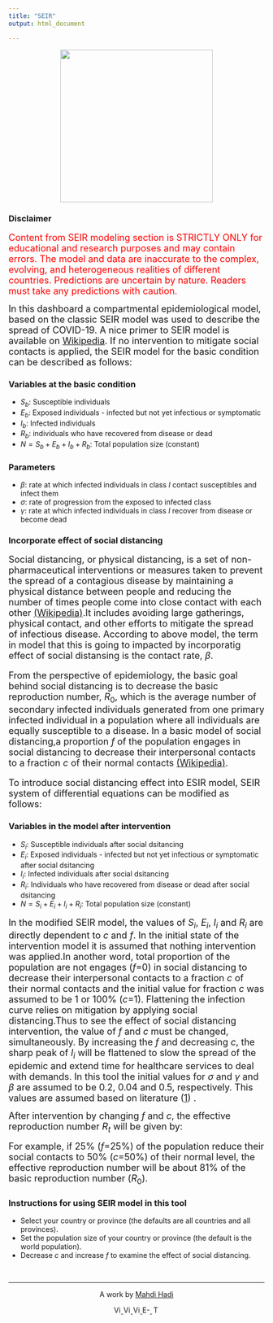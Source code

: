 ---
title: "SEIR"
output: html_document

---
<center> <img src= "www/SEIR.jpg" width="300"/> </center>

### Disclaimer
<font size="4" color="red"> Content from SEIR modeling section is STRICTLY ONLY for educational and research purposes and may contain errors. The model and data are inaccurate to the complex, evolving, and heterogeneous realities of different countries. Predictions are uncertain by nature. Readers must take any predictions with caution. </font>  
 
<font size="4">In this dashboard a compartmental epidemiological model, based on the classic SEIR model was used to describe the spread of COVID-19. A nice primer to SEIR model is available on [Wikipedia](https://en.wikipedia.org/wiki/Compartmental_models_in_epidemiology). If no intervention to mitigate social contacts is applied, the SEIR model for the basic condition can be described as follows:</font>  

\begin{equation}
\frac{dS_b}{dt}=-\frac{\beta {S_b}{I_b}}{N}
\end{equation}

\begin{equation}
\frac{dE_b}{dt}=\frac{\beta {S_b}{I_b}}{N}-{\sigma {E_b}} \\
\end{equation}

\begin{equation}
\frac{dI_b}{dt}={\sigma {E_b}}-{\gamma {I_b}} \\
\end{equation}

\begin{equation}
\frac{dR_b}{dt}={\gamma {I_b}} \\
\end{equation}


### Variables at the basic condition
* $S_b$: Susceptible individuals
* $E_b$: Exposed individuals - infected but not yet infectious or symptomatic
* $I_b$: Infected individuals   
* $R_b$: individuals who have recovered from disease or dead
* $N=S_b+E_b+I_b+R_b$: Total population size (constant)

### Parameters
* $\beta$: rate at which infected individuals in class $I$ contact susceptibles and infect them
* $\sigma$: rate of progression from the exposed to infected class
* $\gamma$: rate at which infected individuals in class $I$ recover from disease or become dead


### Incorporate effect of social distancing

<font size="4">Social distancing, or physical distancing, is a set of non-pharmaceutical interventions or measures taken to prevent the spread of a contagious disease by maintaining a physical distance between people and reducing the number of times people come into close contact with each other [(Wikipedia)](https://en.wikipedia.org/wiki/Social_distancing).It includes avoiding large gatherings, physical contact, and other efforts to mitigate the spread of infectious disease. According to above model, the term in model that this is going to impacted by incorporatig effect of social distansing is the contact rate, $\beta$.

From the perspective of epidemiology, the basic goal behind social distancing is to decrease the basic reproduction number, $R_0$, which is the average number of secondary infected individuals generated from one primary infected individual in a population where all individuals are equally susceptible to a disease. In a basic model of social distancing,a proportion $f$ of the population engages in social distancing to decrease their interpersonal contacts to a fraction $c$ of their normal contacts [(Wikipedia)](https://en.wikipedia.org/wiki/Social_distancing).

To introduce social distancing effect into ESIR model, SEIR system of differential equations can be modified as follows:</font>  



\begin{equation}
\frac{dS_i}{dt}=-\frac{\beta(1-(1-{c}\^{2}){f})S_iI_i}{N}
\end{equation}

\begin{equation}
\frac{dE_i}{dt}=\frac{\beta(1-(1-{c}\^{2}){f}) S_iI_i}{N}-{\sigma E_i} \\
\end{equation}

\begin{equation}
\frac{dI_i}{dt}={\sigma E_i}-{\gamma I_i} \\
\end{equation}

\begin{equation}
\frac{dR_i}{dt}={\gamma I_i} \\
\end{equation}

### Variables in the model after intervention
* $S_i$: Susceptible individuals after social dsitancing
* $E_i$: Exposed individuals - infected but not yet infectious or symptomatic after social dsitancing
* $I_i$: Infected individuals after social dsitancing   
* $R_i$: Individuals who have recovered from disease or dead after social dsitancing
* $N=S_i+E_i+I_i+R_i$: Total population size (constant)

<font size="4">In the modified SEIR model, the values of $S_i$, $E_i$, $I_i$ and $R_i$ are directly dependent to $c$ and $f$. In the initial state of the intervention model it is assumed that nothing intervention was applied.In another word, total proportion of the population are not engages ($f$=0) in social distancing to decrease their interpersonal contacts to a fraction $c$ of their normal contacts and the initial value for fraction $c$ was assumed to be 1 or 100% ($c$=1). 
Flattening the infection curve relies on mitigation by applying social distancing.Thus to see the effect of social distancing intervention, the value of $f$ and $c$ must be changed, simultaneously. By increasing the $f$ and decreasing $c$, the sharp peak of $I_i$ will be flattened to slow the spread of the epidemic and extend time for healthcare services to deal with demands.
In this tool the initial values for $\sigma$ and $\gamma$ and $\beta$ are assumed to be 0.2, 0.04 and 0.5, respectively. This values are assumed based on literature ([1](https://papers.ssrn.com/sol3/papers.cfm?abstract_id=3551346)) .

After intervention by changing $f$ and $c$, the effective reproduction number $R_t$ will be given by:</font> 


\begin{equation}
\{R_t}= (1-(1-{c}\^{2}){f}){R_0}
\end{equation}


<font size="4">For example, if 25% ($f$=25%) of the population reduce their social contacts to 50% ($c$=50%) of their normal level, the effective reproduction number will be about 81% of the basic reproduction number ($R_0$).</font>

### Instructions for using SEIR model in this tool
* Select your country or province (the defaults are all countries and all provinces).
* Set the population size of your country or province (the default is the world population).
* Decrease $c$ and increase $f$ to examine the effect of social distancing.


&nbsp;
<hr />
<p style="text-align: center;">A work by <a href="https://www.tums.ac.ir/faculties/m-hadi">Mahdi Hadi</a></p>
<!-- Add icon library -->
<link rel="stylesheet" href="https://cdnjs.cloudflare.com/ajax/libs/font-awesome/4.7.0/css/font-awesome.min.css">
<!-- Add font awesome icons -->
<p style="text-align: center;">
    <a href ='https://scholar.google.com/citations?user=xSSU0wsAAAAJ&hl=en'  ><img src = 'https://camo.githubusercontent.com/970a33efbaca49ab23b521633f2f41ed1bb16707/68747470733a2f2f6564656e742e6769746875622e696f2f537570657254696e7949636f6e732f696d616765732f7376672f676f6f676c655f7363686f6c61722e737667' title = "Visit my Scholar" height = "15px" ></img>
    </a>
    <a href ='https://www.linkedin.com/in/mahdi-hadi-7081808/'  ><img src = 'https://camo.githubusercontent.com/45e6bebceba49c2cf76b1b3770b1adbe24e6c454/68747470733a2f2f6564656e742e6769746875622e696f2f537570657254696e7949636f6e732f696d616765732f7376672f6c696e6b6564696e2e737667' title = "Visit my linkedin" height = "15px" ></img>
    </a>
    <a href ='https://github.com/mehdihadi'  ><img src = 'https://camo.githubusercontent.com/d0518022b7a02d405ad5112a0c8aa455cbfe952e/68747470733a2f2f6564656e742e6769746875622e696f2f537570657254696e7949636f6e732f696d616765732f7376672f6769746875622e737667' title = "Visit my Github" height = "15px" ></img>
    </a>
    <a href = "mailto:m.hadi1981@gmail.com" ><img src = 'https://camo.githubusercontent.com/5bf17041186bbc591a286709593ee76baf2e4711/68747470733a2f2f6564656e742e6769746875622e696f2f537570657254696e7949636f6e732f696d616765732f7376672f676d61696c2e737667' title = "E-mai me"  height = "15px" ></img>
    </a>
    <a href = "tel:+989189061738" ><img src = 'https://camo.githubusercontent.com/fce4b2b8a7a33047fd617855c5b7564e61f10c17/68747470733a2f2f6564656e742e6769746875622e696f2f537570657254696e7949636f6e732f696d616765732f7376672f70686f6e652e737667' title = "Tell me"  height = "15px" ></img>
    </a>
</p>
&nbsp;

 